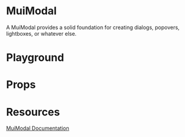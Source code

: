 

<Meta title="Mirage/MuiModal" of={MuiModalStories} />

# MuiModal

A MuiModal provides a solid foundation for creating dialogs, popovers, lightboxes, or whatever else.

# Playground

<Canvas of={MuiModalStories.Playground} />

# Props

<Controls />

# Resources

[MuiModal Documentation](https://mui.com/material-ui/api/modal/)
